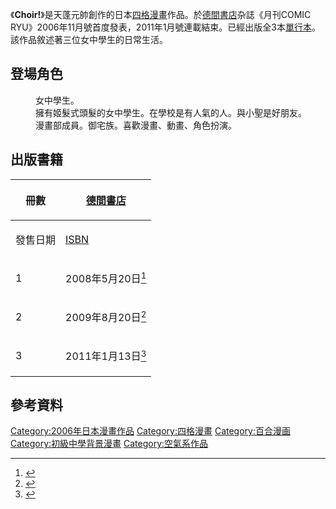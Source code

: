 {{expand|time=2016-12-14T01:50:46+00:00}}
{{refimprove|time=2016-12-14T01:50:46+00:00}}
{{Infobox animanga/Headerofja
|標題= Choir!
|圖像= Choir!第1冊漫畫封面.jpg
|說明= 《Choir!》第1冊漫畫封面
|類型= [[百合_(文化)|百合]]、[[喜劇|喜劇]]
|日文名稱= ちょいあ! 
|英文名稱= 
|假名= 
|羅馬字= 
}}
{{Infobox animanga/Manga
|標題= 
|作者= 天蓬元帥 
|作畫= 
|出版社= [[德間書店|德間書店]]
|其他出版社= 
|連載雜誌= 月刊COMIC RYU
|label= 
|網路= 
|發售日= 
|開始= 2006年11月號
|結束= 2011年1月號
|冊數= 全3冊
|話數= 
}}
{{Infobox animanga/Footerofja}}
《'''Choir!'''》是天蓬元帥創作的日本[[四格漫畫|四格漫畫]]作品。於[[德間書店|德間書店]]杂誌《月刊COMIC RYU》2006年11月號首度發表，2011年1月號連載結束。已經出版全3本[[單行本|單行本]]。該作品敘述著三位女中學生的日常生活。

==登場角色==
; {{nihongo|安倍小聖|安倍小聖}}
:女中學生。
; {{nihongo|正親町眉子|正親町マユ子}}
:擁有姬髮式頭髮的女中學生。在學校是有人氣的人。與小聖是好朋友。
; {{nihongo|天草真希|天草まわた}}
:漫畫部成員。御宅族。喜歡漫畫、動畫、角色扮演。

==出版書籍==
{| class=wikitable style="font-size:small;"
!rowspan="2"|冊數
!colspan="2"|[[德間書店|德間書店]]
|-
!發售日期!![[ISBN|ISBN]]
|-
! 1
| 2008年5月20日<ref>{{cite web|url=https://www.amazon.co.jp/dp/4199500839|script-title=ja:ちょいあ! 1|publisher=[[Amazon.co.jp|Amazon.co.jp]]|accessdate=2016年12月14日|language=ja|archive-date=2019年9月24日|archive-url=https://web.archive.org/web/20190924203123/https://www.amazon.co.jp/dp/4199500839|dead-url=no}}</ref>
| ISBN 9784199500831
|-
! 2
| 2009年8月20日<ref>{{cite web|url=https://www.amazon.co.jp/dp/419950138X|script-title=ja:ちょいあ! 2|publisher=Amazon.co.jp|accessdate=2016年12月14日|language=ja|archive-date=2019年9月24日|archive-url=https://web.archive.org/web/20190924203120/https://www.amazon.co.jp/dp/419950138X|dead-url=no}}</ref>
| ISBN 9784199501388
|-
! 3
| 2011年1月13日<ref>{{cite web|url=https://www.amazon.co.jp/dp/4199502246|script-title=ja:ちょいあ! 3|publisher=Amazon.co.jp|accessdate=2016年12月14日|language=ja|archive-date=2019年9月24日|archive-url=https://web.archive.org/web/20190924203122/https://www.amazon.co.jp/dp/4199502246|dead-url=no}}</ref>
| ISBN 9784199502248
|}

==參考資料==
{{reflist}}

[[Category:2006年日本漫畫作品|Category:2006年日本漫畫作品]]
[[Category:四格漫畫|Category:四格漫畫]]
[[Category:百合漫画|Category:百合漫画]]
[[Category:初級中學背景漫畫|Category:初級中學背景漫畫]]
[[Category:空氣系作品|Category:空氣系作品]]